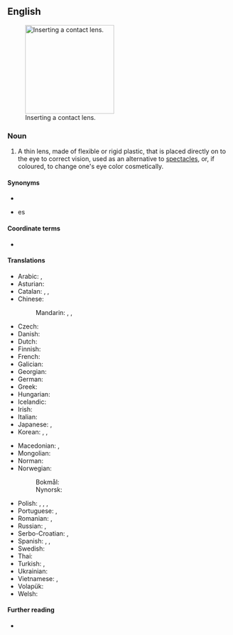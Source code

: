 {{also|contactlens}}
==English==
{{wp}}
[[Image:Contact Lens Ayala.jpg|thumb|200px|Inserting a contact lens.]]

===Noun===
{{en-noun}}

# A thin lens, made of flexible or rigid plastic, that is placed directly on to the eye to correct vision, used as an alternative to [[spectacles]], or, if coloured, to change one's eye color cosmetically.

====Synonyms====
* {{l|en|contact}}
* {{l|en|lens}}es

====Coordinate terms====
* {{l|en|spectacles}}

====Translations====
{{trans-top|thin lens placed directly on the eye}}
* Arabic: {{t|ar|عَدَسَة لَاصِقَة|f}}, {{t|ar|عَدَسَة|f}}
* Asturian: {{t|ast|lentilla|f}}
* Catalan: {{t+|ca|lent de contacte|f}}, {{t+|ca|lentilla|f}}, {{t+|ca|lentícula|f}}
* Chinese:
*: Mandarin: {{t+|cmn|隱形眼鏡}}, {{t+|cmn|隐形眼镜|tr=yǐnxíng yǎnjìng}}, {{t|cmn|美瞳|tr=měitóng}}
* Czech: {{t|cs|kontaktní čočka|f}}
* Danish: {{t+|da|kontaktlinse|c}}
* Dutch: {{t+|nl|contactlens|f}}
* Finnish: {{t+|fi|piilolinssi}}
* French: {{t+|fr|lentille de contact|f}}
* Galician: {{t|gl|lente de contacto|f}}
* Georgian: {{t|ka|კონტაქტური ლინზა}}
* German: {{t+|de|Kontaktlinse|f}}
* Greek: {{t+|el|φακός επαφής|m}}
* Hungarian: {{t+|hu|kontaktlencse}}
* Icelandic: {{t|is|augnlinsa|f}}
* Irish: {{t|ga|lionsa tadhaill|m}}
* Italian: {{t|it|lente a contatto|f}}
* Japanese: {{t|ja|コンタクトレンズ|tr=kontakuto renzu}}, {{t+|ja|コンタクト|tr=kontakuto}}
* Korean: {{t|ko|콘택트 렌즈}}, {{t+|ko|렌즈}}, {{t|ko|콘택트}}
{{trans-mid}}
* Macedonian: {{t|mk|ко́нтактна ле́ќа|f}}, {{t|mk|ко́нтактни ле́ќи|p}}
* Mongolian: {{t|mn|контакт линз}}
* Norman: {{t|nrf|cricot d'contact|m}} {{qualifier|Jersey}}
* Norwegian:
*: Bokmål: {{t|nb|kontaktlinse|m|f}}
*: Nynorsk: {{t|nn|kontaktlinse|f}}
* Polish: {{t+|pl|szkło kontaktowe|n}}, {{t+|pl|soczewka kontaktowa|f}}, {{t+|pl|soczewka|f}} {{qualifier|colloquial}}, {{t|pl|[[kontakt|kontakty]]|m-p}} {{qualifier|colloquial}}
* Portuguese: {{t+|pt|lente de contato|f}} {{q|Brazil}}, {{t|pt|lente de contacto|f}} {{q|Portugal}}
* Romanian: {{t+|ro|lentilă de contact|f}}, {{t|ro|lentile de contact|f-p}}
* Russian: {{t+|ru|конта́ктная ли́нза|f}}, {{t+|ru|ли́нза|f}}
* Serbo-Croatian: {{t|sh|kontaktne leće}}, {{t|sh|контактне леће}}
* Spanish: {{t|es|lentilla|f}}, {{t|es|lente de contacto|m}}, {{t|es|pupilente|m}}
* Swedish: {{t+|sv|kontaktlins|c}}
* Thai: {{t|th|เลนส์สัมผัส}}
* Turkish: {{t+|tr|lens}}, {{t|tr|kontakt lens}}
* Ukrainian: {{t|uk|конта́ктна лі́нза|f}}
* Vietnamese: {{t|vi|kính áp tròng}}, {{t|vi|kính sát tròng}}
* Volapük: {{t|vo|kontagalentül}}
* Welsh: {{t|cy|lens gyffwrdd|f}}
{{trans-bottom}}

====Further reading====
* {{pedialite}}

{{C|en|Vision|Eyewear}}